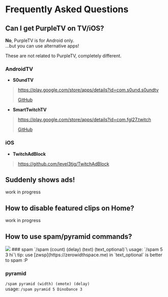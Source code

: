 
# Frequently Asked Questions
## Can I get PurpleTV on TV/iOS?
**No**, PurpleTV is for Android only.\
...but you can use alternative apps!

<Callout type="warning">
These are not related to PurpleTV, completely different.
</Callout>

### AndroidTV
- **S0undTV**
> https://play.google.com/store/apps/details?id=com.s0und.s0undtv
>
> [GitHub](<https://github.com/S0und/S0undTV>)

- **SmartTwitchTV**
> https://play.google.com/store/apps/details?id=com.fgl27.twitch
>
> [GitHub](<https://github.com/fgl27/SmartTwitchTV>)

### iOS
- **TwitchAdBlock**
> https://github.com/level3tjg/TwitchAdBlock

## Suddenly shows ads!
work in progress

## How to disable featured clips on Home?
work in progress

## How to use spam/pyramid commands?
<Image src="/images/faq/spam.png" width={128} height={0} />
### spam
`/spam (count) (delay) (text) (text_optional)`\
usage: `/spam 5 3 hi`\
tip: use [zwsp](https://zerowidthspace.me) in `text_optional` is better to spam :P

### pyramid
`/spam pyramid (width) (emote) (delay)`\
usage: `/spam pyramid 5 DinoDance 3`
